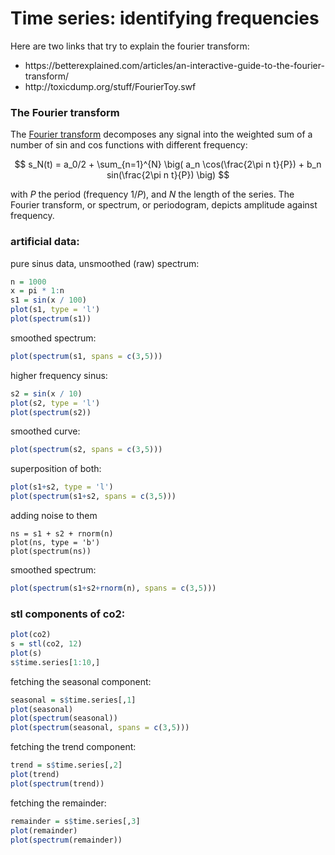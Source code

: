 # Time series: identifying frequencies 

Here are two links that try to explain the fourier transform:

* https://betterexplained.com/articles/an-interactive-guide-to-the-fourier-transform/
* http://toxicdump.org/stuff/FourierToy.swf


### The Fourier transform

The [Fourier transform](https://en.wikipedia.org/wiki/Fourier_series)
decomposes any signal into the weighted sum of a number of sin and cos
functions with different frequency:

$$ s_N(t) = a_0/2 + \sum_{n=1}^{N} \big( a_n \cos(\frac{2\pi n t}{P}) + b_n sin(\frac{2\pi n t}{P}) \big) $$

with $P$ the period (frequency $1/P$), and $N$ the length of the series.
The Fourier transform, or spectrum, or periodogram, depicts amplitude
against frequency.

### artificial data:

pure sinus data, unsmoothed (raw) spectrum:
```r
n = 1000
x = pi * 1:n
s1 = sin(x / 100)
plot(s1, type = 'l')
plot(spectrum(s1))
```

smoothed spectrum:

```r
plot(spectrum(s1, spans = c(3,5)))
```

higher frequency sinus:

```r
s2 = sin(x / 10)
plot(s2, type = 'l')
plot(spectrum(s2))
```

smoothed curve:

```r
plot(spectrum(s2, spans = c(3,5)))
```

superposition of both:

```r
plot(s1+s2, type = 'l')
plot(spectrum(s1+s2, spans = c(3,5)))
```

adding noise to them

```
ns = s1 + s2 + rnorm(n)
plot(ns, type = 'b')
plot(spectrum(ns))
```

smoothed spectrum:

```r
plot(spectrum(s1+s2+rnorm(n), spans = c(3,5)))
```

### stl components of co2:

```r
plot(co2)
s = stl(co2, 12)
plot(s)
s$time.series[1:10,]
```

fetching the seasonal component:

```r
seasonal = s$time.series[,1]
plot(seasonal)
plot(spectrum(seasonal))
plot(spectrum(seasonal, spans = c(3,5)))
```

fetching the trend component:

```r
trend = s$time.series[,2]
plot(trend)
plot(spectrum(trend))
```

fetching the remainder:

```r
remainder = s$time.series[,3]
plot(remainder)
plot(spectrum(remainder))
```
